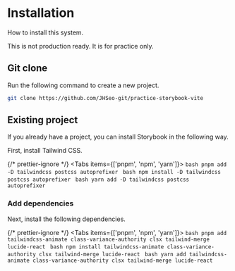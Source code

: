 
# Installation

How to install this system.

<Callout type="warning" emoji="⚠️">
  This is not production ready. It is for practice only.
</Callout>

## Git clone

Run the following command to create a new project.

```bash
git clone https://github.com/JHSeo-git/practice-storybook-vite
```

## Existing project

If you already have a project, you can install Storybook in the following way.

First, install Tailwind CSS.

{/* prettier-ignore */}
<Tabs items={['pnpm', 'npm', 'yarn']}>
  <Tab>
    ```bash
    pnpm add -D tailwindcss postcss autoprefixer
    ```
  </Tab>
  <Tab>
    ```bash
    npm install -D tailwindcss postcss autoprefixer
    ```
  </Tab>
  <Tab>
    ```bash
    yarn add -D tailwindcss postcss autoprefixer
    ```
  </Tab>
</Tabs>

### Add dependencies

Next, install the following dependencies.

{/* prettier-ignore */}
<Tabs items={['pnpm', 'npm', 'yarn']}>
  <Tab>
    ```bash
    pnpm add tailwindcss-animate class-variance-authority clsx tailwind-merge lucide-react
    ```
  </Tab>
  <Tab>
    ```bash
    npm install tailwindcss-animate class-variance-authority clsx tailwind-merge lucide-react
    ```
  </Tab>
  <Tab>
    ```bash
    yarn add tailwindcss-animate class-variance-authority clsx tailwind-merge lucide-react
    ```
  </Tab>
</Tabs>
